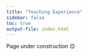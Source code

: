 ```yaml
---
title: "Teaching Experience"
sidebar: false
toc: true
output-file: index.html
---
```


Page under construction 😊